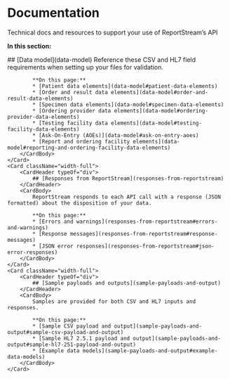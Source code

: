 
# Documentation

<p className="usa-intro text-base">Technical docs and resources to support your use of ReportStream’s API</p>

**In this section:**

<CardGroup>
    <Card className="width-full">
        <CardHeader typeOf="div">
            ## [Data model](data-model)
        </CardHeader>
        <CardBody>
            Reference these CSV and HL7 field requirements when setting up your files for validation.

            **On this page:**
            * [Patient data elements](data-model#patient-data-elements)
            * [Order and result data elements](data-model#order-and-result-data-elements)
            * [Specimen data elements](data-model#specimen-data-elements)
            * [Ordering provider data elements](data-model#ordering-provider-data-elements)
            * [Testing facility data elements](data-model#testing-facility-data-elements)
            * [Ask-On-Entry (AOEs)](data-model#ask-on-entry-aoes)
            * [Report and ordering facility elements](data-model#reporting-and-ordering-facility-data-elements)
        </CardBody>
    </Card>
    <Card className="width-full">
        <CardHeader typeOf="div">
            ## [Responses from ReportStream](responses-from-reportstream)
        </CardHeader>
        <CardBody>
            ReportStream responds to each API call with a response (JSON formatted) about the disposition of your data.

            **On this page:**
            * [Errors and warnings](responses-from-reportstream#errors-and-warnings)
            * [Response messages](responses-from-reportstream#response-messages)
            * [JSON error responses](responses-from-reportstream#json-error-responses)
        </CardBody>
    </Card>
    <Card className="width-full">
        <CardHeader typeOf="div">
            ## [Sample payloads and outputs](sample-payloads-and-output)
        </CardHeader>
        <CardBody>
            Samples are provided for both CSV and HL7 inputs and responses.

            **On this page:**
            * [Sample CSV payload and output](sample-payloads-and-output#sample-csv-payload-and-output)
            * [Sample HL7 2.5.1 payload and output](sample-payloads-and-output#sample-hl7-251-payload-and-output)
            * [Example data models](sample-payloads-and-output#example-data-models)
        </CardBody>
    </Card>
</CardGroup>